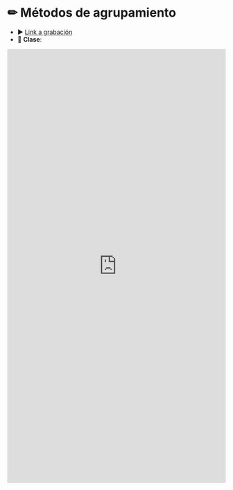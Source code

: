 # &#9999; Métodos de agrupamiento {-}

* &#9654; <a href="https://www.google.cl" target="_blank">Link a grabación</a>
* &#128196; **Clase**:

<iframe src="https://docs.google.com/gview?url=https://admisionyregistros.uc.cl/images/pdf/folletos_carreras/estadistica.pdf&embedded=true" style="width:100%; height:1000px;" frameborder="0">PDF de la clase</iframe>
